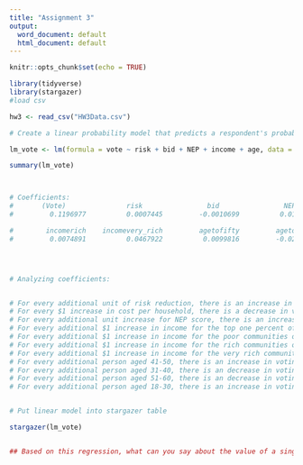 ```yaml
---
title: "Assignment 3"
output:
  word_document: default
  html_document: default
---
```


```r
knitr::opts_chunk$set(echo = TRUE)
```

```r

library(tidyverse)
library(stargazer)
#load csv

hw3 <- read_csv("HW3Data.csv")


```

```r

# Create a linear probability model that predicts a respondent's probability of voting 'yes' on the ballot based on their age, income, NEP score, the risk reduction offered by the program (risk), and the cost of the program to that respondent (bid). 

lm_vote <- lm(formula = vote ~ risk + bid + NEP + income + age, data = hw3)

summary(lm_vote)



# Coefficients:
#       (Vote)               risk                bid                NEP     incomeone_percent         incomepoor  
#         0.1196977          0.0007445         -0.0010699          0.0158639          0.0088282          0.0027386  

#        incomerich    incomevery_rich         agetofifty         agetoforty         agetosixty        agetothirty  
#         0.0074891          0.0467922          0.0099816         -0.0201190         -0.0162261          0.0204401 




# Analyzing coefficients:


# For every additional unit of risk reduction, there is an increase in voting YES by 0.0007445.
# For every $1 increase in cost per household, there is a decrease in voting YES by 0.0010699.
# For every additional unit increase for NEP score, there is an increase in voting YES by 0.0158639.
# For every additional $1 increase in income for the top one percent of society, there is an increase in voting YES by 0.0088282.
# For every additional $1 increase in income for the poor communities of society, there is an increase in voting YES by 0.0027386.
# For every additional $1 increase in income for the rich communities of society, there is an increase in voting YES by 0.0074891.
# For every additional $1 increase in income for the very rich communities of society, there is an increase in voting YES by 0.0467922.
# For every additional person aged 41-50, there is an increase in voting YES by 0.0099816.
# For every additional person aged 31-40, there is an decrease in voting YES by 0.0201190.
# For every additional person aged 51-60, there is an decrease in voting YES by 0.0162261.
# For every additional person aged 18-30, there is an increase in voting YES by 0.0204401.


# Put linear model into stargazer table 

stargazer(lm_vote)



```

```r

## Based on this regression, what can you say about the value of a single prevented whale death? (Hint: Think about how risk reduction for all whales translates into the number of whale deaths avoided)



```

